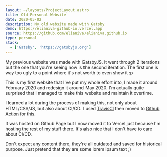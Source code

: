 ```yaml
---
layout: ~/layouts/ProjectLayout.astro
title: Old Personal Website
date: 2020-05-02
description: My old website made with Gatsby
demo: https://elianiva-github-io.vercel.app
source: https://github.com/elianiva/elianiva.github.io
type: personal
stack:
  - ['Gatsby', 'https://gatsbyjs.org']
---
```


My previous website was made with GatsbyJS. It went through 2 iterations but the one that you're seeing now is the second iteration. The first one is way too ugly to a point where it's not worth to even show it :p

This is my first website that I've put my whole effort into, I made it around February 2020 and redesign it around May 2020. I'm actually quite surprised that I managed to make this website and maintain it overtime.

I learned a lot during the process of making this, not only about HTML/CSS/JS, but also about CI/CD. I used [TravisCI](https://travis-ci.org) then moved to [Github Action](https://github.com/features/actions) for this.

It was hosted on Github Page but I now moved it to Vercel just because I'm hosting the rest of my stuff there. It's also nice that I don't have to care about CI/CD.

Don't expect any content there, they're all outdated and saved for historical purpose. Just pretend that they are some lorem ipsum text ;)
